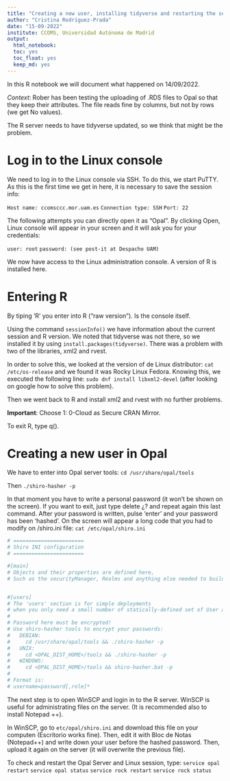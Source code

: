 ```yaml
---
title: "Creating a new user, installing tidyverse and restarting the server"
author: "Cristina Rodríguez-Prada"
date: "15-09-2022"
institute: CCOMS, Universidad Autónoma de Madrid
output: 
  html_notebook:
  toc: yes
  toc_float: yes
  keep_md: yes
---
```


In this R notebook we will document what happened on 14/09/2022. 

_Context_: Rober has been testing the uploading of .RDS files to Opal so that they keep their attributes. The file reads fine by columns, but not by rows (we get No values). 

The R server needs to have tidyverse updated, so we think that might be the problem. 

# Log in to the Linux console
We need to log in to the Linux console via SSH. To do this, we start PuTTY. As this is the first time we get in here, it is necessary to save the session info:

`Host name: ccomsccc.mor.uam.es`
`Connection type: SSH`
`Port: 22`

The following attempts you can directly open it as "Opal". By clicking Open, Linux console will appear in your screen and it will ask you for your credentials:

`user: root`
`password: (see post-it at Despacho UAM)`

We now have access to the Linux administration console. A version of R is installed here.

# Entering R
By tiping 'R' you enter into R ("raw version"). Is the console itself. 

Using the command `sessionInfo()` we have information about the current session and R version. We noted that tidyverse was not there, so we installed it by using `install.packages(tidyverse)`. There was a problem with two of the libraries, xml2 and rvest. 

In order to solve this, we looked at the version of de Linux distributor: `cat /etc/os-release` and we found it was Rocky Linux Fedora. Knowing this, we executed the following line: `sudo dnf install libxml2-devel ` (after looking on google how to solve this problem). 

Then we went back to R and install xml2 and rvest with no further problems. 

**Important**: Choose 1: 0-Cloud as Secure CRAN Mirror.

To exit R, type q().

# Creating a new user in Opal
We have to enter into Opal server tools:
`cd /usr/share/opal/tools`

Then
`./shiro-hasher -p`

In that moment you have to write a personal password (it won't be shown on the screen). If you want to exit, just type delete ¿? and repeat again this last command. After your password is written, pulse 'enter' and your password has been 'hashed'. On the screen will appear a long code that you had to modify on /shiro.ini file:
`cat /etc/opal/shiro.ini`

```r
# =======================
# Shiro INI configuration
# =======================

#[main]
# Objects and their properties are defined here,
# Such as the securityManager, Realms and anything else needed to build the SecurityManager


#[users]
# The 'users' section is for simple deployments
# when you only need a small number of statically-defined set of User accounts.
#
# Password here must be encrypted!
# Use shiro-hasher tools to encrypt your passwords:
#   DEBIAN:
#     cd /usr/share/opal/tools && ./shiro-hasher -p
#   UNIX:
#     cd <OPAL_DIST_HOME>/tools && ./shiro-hasher -p
#   WINDOWS:
#     cd <OPAL_DIST_HOME>/tools && shiro-hasher.bat -p
#
# Format is:
# username=password[,role]*
```

The next step is to open WinSCP and login in to the R server. WinSCP is useful for administrating files on the server. (It is recommended also to install Notepad ++).

In WinSCP, go to `etc/opal/shiro.ini` and download this file on your computen (Escritorio works fine). Then, edit it with Bloc de Notas (Notepad++) and write down your user before the hashed password. Then, upload it again on the server (it will overwrite the previous file). 

To check and restart the Opal Server and Linux session, type: 
`service opal restart`
`service opal status`
`service rock restart`
`service rock status` 
